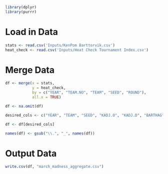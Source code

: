 
```r
library(dplyr)
library(purrr)
```

# Load in Data

```r
stats <- read.csv('Inputs/KenPom Barttorvik.csv')
heat_check <- read.csv('Inputs/Heat Check Tournament Index.csv')
```

# Merge Data

```r
df <- merge(x = stats, 
            y = heat_check, 
            by = c("YEAR", "TEAM.NO", "TEAM", "SEED", "ROUND"), 
            all.x = TRUE)

df <- na.omit(df)

desired_cols <- c("YEAR", "TEAM", "SEED", "KADJ.O", "KADJ.D", "BARTHAG", "WIN.", "FTR", "TOV.", "TOV.D", "OREB.", "DREB.", "X3PT.", "X3PT.D", "AST.", "EXP", "ELITE.SOS", "WINS", "POWER", "PATH")

df <- df[desired_cols]

names(df) <- gsub("\\.", "_", names(df))

```

# Output Data

```r
write.csv(df, "march_madness_aggregate.csv")
```

